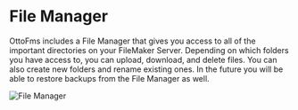 
# File Manager

OttoFms includes a File Manager that gives you access to all of the important directories on your FileMaker Server. Depending on which folders you have access to, you can upload, download, and delete files. You can also create new folders and rename existing ones. In the future you will be able to restore backups from the File Manager as well.

![File Manager](/img/ottofms/console/file-manager.png)
